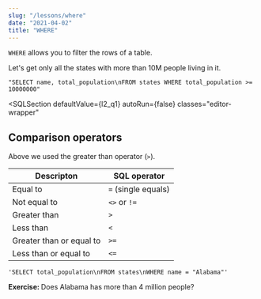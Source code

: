 ```yaml
---
slug: "/lessons/where"
date: "2021-04-02"
title: "WHERE"
---
```



`WHERE` allows you to filter the rows of a table.

Let's get only all the states with more than 10M people living in it.

    "SELECT name, total_population\nFROM states WHERE total_population >= 10000000"

<SQLSection
    defaultValue={l2_q1}
    autoRun={false}
    classes="editor-wrapper"
></SQLSection>

## Comparison operators

Above we used the greater than operator (`>`).

| Descripton               | SQL operator        |
| ------------------------ | ------------------- |
| Equal to                 | `=` (single equals) |
| Not equal to             | `<>` or `!=`        |
| Greater than             | `>`                 |
| Less than                | `<`                 |
| Greater than or equal to | `>=`                |
| Less than or equal to    | `<=`                |

    'SELECT total_population\nFROM states\nWHERE name = "Alabama"'

<ExerciseNote>
    <p>
        <b>Exercise: </b> Does Alabama has more than 4 million people?
    </p>
    <SQLSection solution={l2_q2}></SQLSection>
</ExerciseNote>
